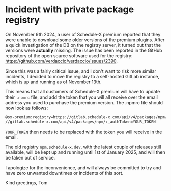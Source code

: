 # Incident with private package registry

On November 9th 2024, a user of Schedule-X premium reported that they were unable to download some older versions
of the premium plugins. After a quick investigation of the DB on the registry server, it turned out that the
versions were **actually** missing. The issue has been reported in the GitHub repository of the open source software
used for the registry: https://github.com/verdaccio/verdaccio/issues/2390.

Since this was a fairly critical issue, and I don't want to risk more similar incidents, I decided to move the registry
to a self-hosted GitLab instance, which is up and running as of November 13th.

This means that all customers of Schedule-X premium will have to update their `.npmrc` file, and add the token that
you will all receive over the email address you used to purchase the premium version. The .npmrc file should now
look as follows:

```bash
@sx-premium:registry=https://gitlab.schedule-x.com/api/v4/packages/npm/
//gitlab.schedule-x.com/api/v4/packages/npm/:_authToken=YOUR_TOKEN
```

`YOUR_TOKEN` then needs to be replaced with the token you will receive in the email.

The old registry `npm.schedule-x.dev`, with the latest couple of releases still available, will be kept up and running until 1st of January 2025,
and will then be taken out of service.

I apologize for the inconvenience, and will always be committed to try and have zero unwanted downtimes or incidents
of this sort.

Kind greetings,
Tom

